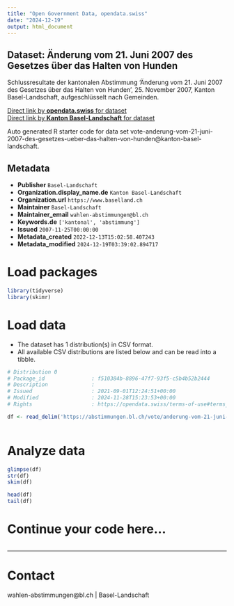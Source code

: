 ```yaml
---
title: "Open Government Data, opendata.swiss"
date: "2024-12-19"
output: html_document
---
```


## Dataset: Änderung vom 21. Juni 2007 des Gesetzes über das Halten von Hunden

Schlussresultate der kantonalen Abstimmung 'Änderung vom 21. Juni 2007 des Gesetzes über das Halten von Hunden', 25. November 2007, Kanton Basel-Landschaft, aufgeschlüsselt nach Gemeinden.

[Direct link by **opendata.swiss** for dataset](https://opendata.swiss/de/dataset/anderung-vom-21-juni-2007-des-gesetzes-uber-das-halten-von-hunden)<br>
[Direct link by **Kanton Basel-Landschaft** for dataset](https://abstimmungen.bl.ch/vote/anderung-vom-21-juni-2007-des-gesetzes-ueber-das-halten-von-hunden/data)

Auto generated R starter code for data set vote-anderung-vom-21-juni-2007-des-gesetzes-ueber-das-halten-von-hunden@kanton-basel-landschaft.

## Metadata

- **Publisher** `Basel-Landschaft`
- **Organization.display_name.de** `Kanton Basel-Landschaft`
- **Organization.url** `https://www.baselland.ch`
- **Maintainer** `Basel-Landschaft`
- **Maintainer_email** `wahlen-abstimmungen@bl.ch`
- **Keywords.de** `['kantonal', 'abstimmung']`
- **Issued** `2007-11-25T00:00:00`
- **Metadata_created** `2022-12-13T15:02:58.407243`
- **Metadata_modified** `2024-12-19T03:39:02.894717`


# Load packages

```r

library(tidyverse)
library(skimr)

```

# Load data

-   The dataset has 1 distribution(s) in CSV format.
-   All available CSV distributions are listed below and can be read into a tibble.

```r

# Distribution 0
# Package_id               : f510384b-8896-47f7-93f5-c5b4b52b2444
# Description              : 
# Issued                   : 2021-09-01T12:24:51+00:00
# Modified                 : 2024-11-28T15:23:53+00:00
# Rights                   : https://opendata.swiss/terms-of-use#terms_by

df <- read_delim('https://abstimmungen.bl.ch/vote/anderung-vom-21-juni-2007-des-gesetzes-ueber-das-halten-von-hunden/data-csv')



```

# Analyze data

```r

glimpse(df)
str(df)
skim(df)

head(df)
tail(df)

```

# Continue your code here...

```r

```

------------------------------------------------------------------------

# Contact

wahlen-abstimmungen@bl.ch | Basel-Landschaft
